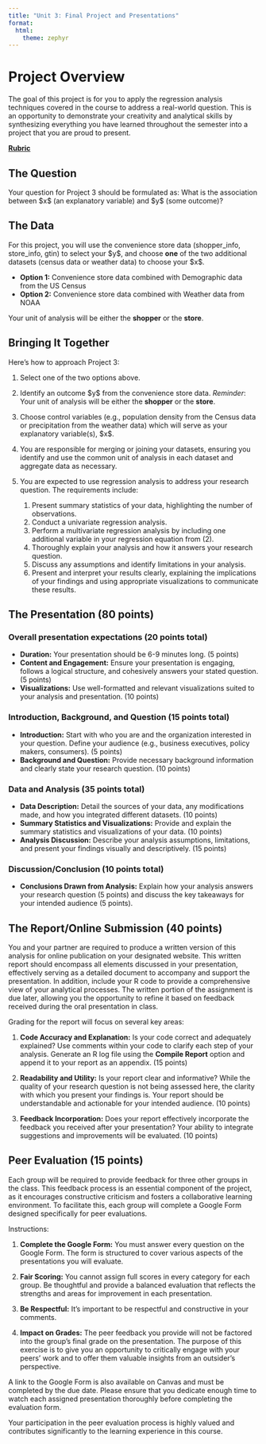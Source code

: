 ```yaml
---
title: "Unit 3: Final Project and Presentations"
format: 
  html:
    theme: zephyr
---
```


# Project Overview

The goal of this project is for you to apply the regression analysis techniques covered in the course to address a real-world question. This is an opportunity to demonstrate your creativity and analytical skills by synthesizing everything you have learned throughout the semester into a project that you are proud to present.

[**Rubric**](project_3_rubric.html)

## The Question

Your question for Project 3 should be formulated as: What is the association between \$x\$ (an explanatory variable) and \$y\$ (some outcome)?

## The Data

For this project, you will use the convenience store data (shopper_info, store_info, gtin) to select your \$y\$, and choose **one** of the two additional datasets (census data or weather data) to choose your \$x\$.

- **Option 1:** Convenience store data combined with Demographic data from the US Census
- **Option 2:** Convenience store data combined with Weather data from NOAA

Your unit of analysis will be either the **shopper** or the **store**.

## Bringing It Together

Here’s how to approach Project 3:

1. Select one of the two options above.

2. Identify an outcome \$y\$ from the convenience store data. *Reminder*: Your unit of analysis will be either the **shopper** or the **store**.

3. Choose control variables (e.g., population density from the Census data or precipitation from the weather data) which will serve as your explanatory variable(s), \$x$.

4. You are responsible for merging or joining your datasets, ensuring you identify and use the common unit of analysis in each dataset and aggregate data as necessary.

5. You are expected to use regression analysis to address your research question. The requirements include:

    (1) Present summary statistics of your data, highlighting the number of observations.
    (2) Conduct a univariate regression analysis.
    (3) Perform a multivariate regression analysis by including one additional variable in your regression equation from (2).
    (4) Thoroughly explain your analysis and how it answers your research question.
    (5) Discuss any assumptions and identify limitations in your analysis.
    (6) Present and interpret your results clearly, explaining the implications of your findings and using appropriate visualizations to communicate these results.

## The Presentation (80 points)

### Overall presentation expectations (20 points total)

- **Duration:** Your presentation should be 6-9 minutes long. (5 points)
- **Content and Engagement:** Ensure your presentation is engaging, follows a logical structure, and cohesively answers your stated question. (5 points)
- **Visualizations:** Use well-formatted and relevant visualizations suited to your analysis and presentation. (10 points)

### Introduction, Background, and Question (15 points total)

- **Introduction:** Start with who you are and the organization interested in your question. Define your audience (e.g., business executives, policy makers, consumers). (5 points)
- **Background and Question:** Provide necessary background information and clearly state your research question. (10 points)

### Data and Analysis (35 points total)

- **Data Description:** Detail the sources of your data, any modifications made, and how you integrated different datasets. (10 points)
- **Summary Statistics and Visualizations:** Provide and explain the summary statistics and visualizations of your data. (10 points)
- **Analysis Discussion:** Describe your analysis assumptions, limitations, and present your findings visually and descriptively. (15 points)

### Discussion/Conclusion (10 points total)

- **Conclusions Drawn from Analysis:** Explain how your analysis answers your research question (5 points) and discuss the key takeaways for your intended audience (5 points). 

## The Report/Online Submission (40 points)

You and your partner are required to produce a written version of this analysis for online publication on your designated website. This written report should encompass all elements discussed in your presentation, effectively serving as a detailed document to accompany and support the presentation. In addition, include your R code to provide a comprehensive view of your analytical processes. The written portion of the assignment is due later, allowing you the opportunity to refine it based on feedback received during the oral presentation in class.

Grading for the report will focus on several key areas:

1. **Code Accuracy and Explanation:** Is your code correct and adequately explained? Use comments within your code to clarify each step of your analysis. Generate an R log file using the **Compile Report** option and append it to your report as an appendix. (15 points)

2. **Readability and Utility:** Is your report clear and informative? While the quality of your research question is not being assessed here, the clarity with which you present your findings is. Your report should be understandable and actionable for your intended audience. (10 points)

3. **Feedback Incorporation:** Does your report effectively incorporate the feedback you received after your presentation? Your ability to integrate suggestions and improvements will be evaluated. (10 points)

## Peer Evaluation (15 points)

Each group will be required to provide feedback for three other groups in the class. This feedback process is an essential component of the project, as it encourages constructive criticism and fosters a collaborative learning environment. To facilitate this, each group will complete a Google Form designed specifically for peer evaluations.

Instructions:

1. **Complete the Google Form:** You must answer every question on the Google Form. The form is structured to cover various aspects of the presentations you will evaluate.

2. **Fair Scoring:** You cannot assign full scores in every category for each group. Be thoughtful and provide a balanced evaluation that reflects the strengths and areas for improvement in each presentation.

3. **Be Respectful:** It's important to be respectful and constructive in your comments.

4. **Impact on Grades:** The peer feedback you provide will not be factored into the group's final grade on the presentation. The purpose of this exercise is to give you an opportunity to critically engage with your peers' work and to offer them valuable insights from an outsider's perspective.

A link to the Google Form is also available on Canvas and must be completed by the due date. Please ensure that you dedicate enough time to watch each assigned presentation thoroughly before completing the evaluation form.

Your participation in the peer evaluation process is highly valued and contributes significantly to the learning experience in this course.

